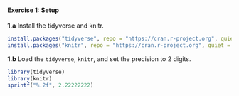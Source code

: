 #### Exercise 1: Setup

__1.a__ Install the tidyverse and knitr.

```r
install.packages("tidyverse", repo = "https://cran.r-project.org", quiet = TRUE)
install.packages("knitr", repo = "https://cran.r-project.org", quiet = TRUE)
```

__1.b__ Load the `tidyverse`, `knitr`, and set the precision to 2 digits.

```r

library(tidyverse)
library(knitr)
sprintf("%.2f", 2.22222222)

```
